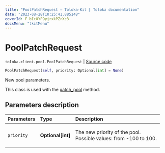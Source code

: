 ```yaml
---
title: "PoolPatchRequest — Toloka-Kit | Toloka documentation"
date: "2023-08-28T10:25:41.885148"
coverId: F_bIcOYF9yjrxkPZrXc3
docsMenu: "tkitMenu"
---
```


# PoolPatchRequest

`toloka.client.pool.PoolPatchRequest` | [Source code](https://github.com/Toloka/toloka-kit/blob/v1.2.1/src/client/pool/__init__.py#L282)

```python
PoolPatchRequest(self, priority: Optional[int] = None)
```

New pool parameters.

This class is used with the [patch_pool](/docs/toloka-kit/reference/toloka.client.TolokaClient.patch_pool) method.

## Parameters description

| Parameters | Type | Description |
| :----------| :----| :-----------|
`priority`|**Optional\[int\]**|<p>The new priority of the pool. Possible values: from -100 to 100.</p>